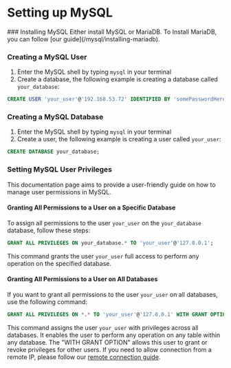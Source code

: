 
# Setting up MySQL

<Steps>
### Installing MySQL
Either install MySQL or MariaDB. To Install MariaDB, you can follow [our guide](/mysql/installing-mariadb).

### Creating a MySQL User

1) Enter the MySQL shell by typing `mysql` in your terminal
2) Create a database, the following example is creating a database called `your_database`:
```sql copy
CREATE USER 'your_user'@'192.168.53.72' IDENTIFIED BY 'somePasswordHere';
```

### Creating a MySQL Database

1) Enter the MySQL shell by typing `mysql` in your terminal
2) Create a user, the following example is creating a user called `your_user`:
```sql copy
CREATE DATABASE your_database;
```

### Setting MySQL User Privileges

This documentation page aims to provide a user-friendly guide on how to manage user permissions in MySQL.

#### Granting All Permissions to a User on a Specific Database

To assign all permissions to the user `your_user` on the `your_database` database, follow these steps:
```sql copy
GRANT ALL PRIVILEGES ON your_database.* TO 'your_user'@'127.0.0.1';
```
This command grants the user `your_user` full access to perform any operation on the specified database.

#### Granting All Permissions to a User on All Databases
If you want to grant all permissions to the user `your_user` on all databases, use the following command:
```sql copy
GRANT ALL PRIVILEGES ON *.* TO 'your_user'@'127.0.0.1' WITH GRANT OPTION;
```

This command assigns the user `your_user` with privileges across all databases. It enables the user to perform any operation on any table within any database.  The "WITH GRANT OPTION" allows this user to grant or revoke privileges for other users.
</Steps>
If you need to allow connection from a remote IP, please follow our [remote connection guide](/mysql/setting-up-mysql#setting-mysql-user-privileges).
